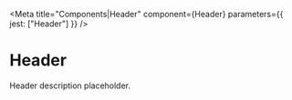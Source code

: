 
<Meta
  title="Components|Header"
  component={Header}
  parameters={{ jest: ["Header"] }}
/>

# Header

Header description placeholder.

<Preview>
  <Story name="default">
    <Header />
  </Story>
</Preview>

<Props of={Header} />